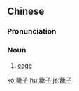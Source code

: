 {{also|笼子}}
==Chinese==
{{zh-forms|s=笼子}}

===Pronunciation===
{{zh-pron
|m=lóngzi
|cat=n
}}

===Noun===
{{zh-noun}}

# [[cage]]

[[ko:籠子]]
[[hu:籠子]]
[[ja:籠子]]